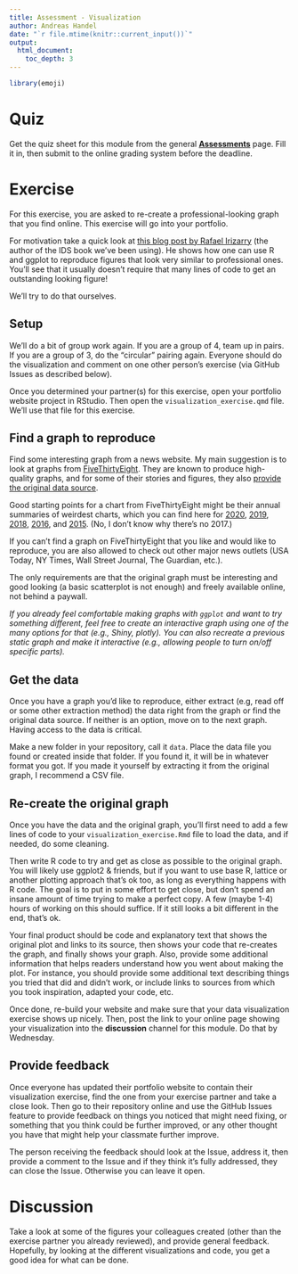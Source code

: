 ```yaml
---
title: Assessment - Visualization
author: Andreas Handel
date: "`r file.mtime(knitr::current_input())`"
output: 
  html_document:
    toc_depth: 3
---
```



```r
library(emoji)
```



# Quiz

Get the quiz sheet for this module from the general [__Assessments__](./Course_Assessments.html) page. Fill it in, then submit to the online grading system before the deadline. 


# Exercise

For this exercise, you are asked to re-create a professional-looking graph that you find online. This exercise will go into your portfolio.

For motivation take a quick look at [this blog post by Rafael Irizarry](https://simplystatistics.org/posts/2019-08-28-you-can-replicate-almost-any-plot-with-ggplot2/) (the author of the IDS book we've been using). He shows how one can use R and ggplot to reproduce figures that look very similar to professional ones. You'll see that it usually doesn't require that many lines of code to get an outstanding looking figure!

We'll try to do that ourselves.


## Setup

We'll do a bit of group work again. If you are a group of 4, team up in pairs. If you are a group of 3, do the "circular" pairing again. Everyone should do the visualization and comment on one other person's exercise (via GitHub Issues as described below).

Once you determined your partner(s) for this exercise, open your portfolio website project in RStudio. Then open the `visualization_exercise.qmd` file. We'll use that file for this exercise.



## Find a graph to reproduce

Find some interesting graph from a news website. My main suggestion is to look at graphs from [FiveThirtyEight](https://fivethirtyeight.com/). They are known to produce high-quality graphs, and for some of their stories and figures, they also [provide the original data source](https://data.fivethirtyeight.com/).

Good starting points for a chart from FiveThirtyEight might be their annual summaries of weirdest charts, which you can find here for [2020](https://fivethirtyeight.com/features/the-40-weirdest-and-best-charts-we-made-in-2020/), [2019](https://fivethirtyeight.com/features/the-56-best-and-weirdest-charts-we-made-in-2019/), [2018](https://fivethirtyeight.com/features/the-45-best-and-weirdest-charts-we-made-in-2018/), [2016](https://fivethirtyeight.com/features/the-52-best-and-weirdest-charts-we-made-in-2016/), and [2015](https://fivethirtyeight.com/features/our-47-weirdest-charts-from-2015/). (No, I don't know why there's no 2017.) 

If you can't find a graph on FiveThirtyEight that you like and would like to reproduce, you are also allowed to check out other major news outlets (USA Today, NY Times, Wall Street Journal, The Guardian, etc.). 

The only requirements are that the original graph must be interesting and good looking (a basic scatterplot is not enough) and freely available online, not behind a paywall.

_If you already feel comfortable making graphs with `ggplot` and want to try something different, feel free to create an interactive graph using one of the many options for that (e.g., Shiny, plotly). You can also recreate a previous static graph and make it interactive (e.g., allowing people to turn on/off specific parts)._


## Get the data

Once you have a graph you'd like to reproduce, either extract (e.g, read off or some other extraction method) the data right from the graph or find the original data source. If neither is an option, move on to the next graph. Having access to the data is critical.

Make a new folder in your repository, call it `data`. Place the data file you found or created inside that folder. If you found it, it will be in whatever format you got. If you made it yourself by extracting it from the original graph, I recommend a CSV file. 


## Re-create the original graph

Once you have the data and the original graph, you'll first need to add a few lines of code to your `visualization_exercise.Rmd` file to load the data, and if needed, do some cleaning. 

Then write R code to try and get as close as possible to the original graph. You will likely use ggplot2 & friends, but if you want to use base R, lattice or another plotting approach that's ok too, as long as everything happens with R code. The goal is to put in some effort to get close, but don't spend an insane amount of time trying to make a perfect copy. A few (maybe 1-4) hours of working on this should suffice. If it still looks a bit different in the end, that's ok. 

Your final product should be code and explanatory text that shows the original plot and links to its source, then shows your code that re-creates the graph, and finally shows your graph. Also, provide some additional information that helps readers understand how you went about making the plot. For instance, you should provide some additional text describing things you tried that did and didn't work, or include links to sources from which you took inspiration, adapted your code, etc. 

Once done, re-build your website and make sure that your data visualization exercise shows up nicely. Then, post the link to your online page showing your visualization into the **discussion** channel for this module. Do that by Wednesday.


## Provide feedback

Once everyone has updated their portfolio website to contain their visualization exercise, find the one from your exercise partner and take a close look. Then go to their repository online and use the GitHub Issues feature to provide feedback on things you noticed that might need fixing, or something that you think could be further improved, or any other thought you have that might help your classmate further improve. 

The person receiving the feedback should look at the Issue, address it, then provide a comment to the Issue and if they think it's fully addressed, they can close the Issue. Otherwise you can leave it open.



# Discussion

Take a look at some of the figures your colleagues created (other than the exercise partner you already reviewed), and provide general feedback. 
Hopefully, by looking at the different visualizations and code, you get a good idea for what can be done.



